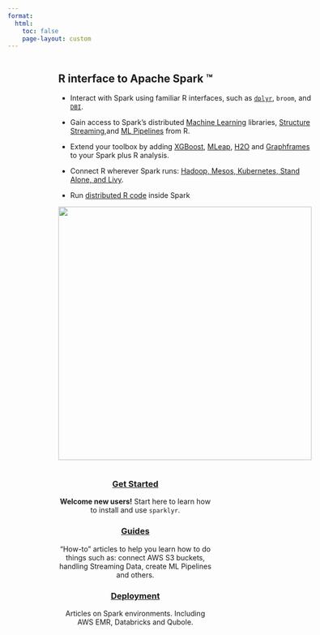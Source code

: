 ```yaml
---
format:
  html:
    toc: false
    page-layout: custom
---
```


::: whitebox
::: {style="padding-left: 100px; padding-right: 100px; display: inline-block;"}

::: {layout-ncol="2"}

::: {style="text-align: left;"}

# R interface to Apache Spark ™

- Interact with Spark using familiar R interfaces, such as [`dplyr`](/guides/dplyr.qmd),
`broom`, and [`DBI`](/get-started/prepare-data.qmd#using-sql).  

- Gain access to Spark's distributed [Machine Learning](/guides/mlib.qmd) libraries, [Structure Streaming](/guides/streaming.qmd),and [ML Pipelines](/guides/pipelines.qmd) from R.

- Extend your toolbox by adding [XGBoost](/packages/sparkxgb/latest/index.md), [MLeap](/packages/mleap/latest/index.md), [H2O](/guides/h2o.qmd) and [Graphframes](/packages/graphframes/latest/index.md) to  your 
Spark plus R analysis. 

- Connect R wherever Spark runs: [Hadoop, Mesos, Kubernetes, Stand Alone, and
Livy](/get-started/index.qmd#clusters).

- Run [distributed R code](/guides/distributed-r.qmd) inside Spark

:::

::: {style="text-align: center;"}
![](/images/homepage/sparklyr-diagram.svg){style="align: right;" width="500"}
:::

:::
:::
:::

::: mainbox
::: {style="padding-left: 100px; padding-right: 100px; display: inline-block;"}
::: {layout-ncol="3"}
::: {style="text-align: center;"}
### [Get Started](/get-started/index.qmd)

**Welcome new users!** Start here to learn how to install and use `sparklyr`.
:::

::: {style="text-align: center;"}
### [Guides](/guides/index.qmd)

"How-to" articles to help you learn how to do things such as: connect AWS S3 buckets, handling Streaming Data, create ML Pipelines and others.
:::

::: {style="text-align: center;"}
### [Deployment](/deployment/index.qmd)

Articles on Spark environments. Including AWS EMR, Databricks and Qubole.\
\
:::
:::
:::
:::

